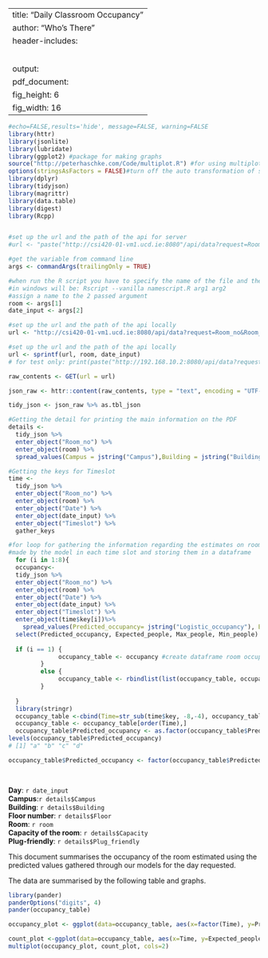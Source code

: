 
---
title: "Daily Classroom Occupancy"
author: "Who's There"
header-includes: 
   \usepackage{graphicx}
   \usepackage{fancyhdr}
   \pagestyle{fancy}
   \setlength\headheight{50pt}
   \fancyhead[L]{\includegraphics[width=2cm]{./logo.png} Who's There}
output:
  pdf_document:
    fig_height: 6
    fig_width: 16
---

```r
#echo=FALSE,results='hide', message=FALSE, warning=FALSE
library(httr)
library(jsonlite)
library(lubridate)
library(ggplot2) #package for making graphs
source("http://peterhaschke.com/Code/multiplot.R") #for using multiplot
options(stringsAsFactors = FALSE)#turn off the auto transformation of string in factors
library(dplyr) 
library(tidyjson)
library(magrittr)
library(data.table)
library(digest)
library(Rcpp)


#set up the url and the path of the api for server
#url <- "paste("http://csi420-01-vm1.ucd.ie:8080"/api/data?request=Room_no&Room_no=B003&request2=Date&Date=2015-11-03"

#get the variable from command line
args <- commandArgs(trailingOnly = TRUE)

#when run the R script you have to specify the name of the file and the arguments
#in windows will be: Rscript --vanilla namescript.R arg1 arg2
#assign a name to the 2 passed argument
room <- args[1]
date_input <- args[2]

#set up the url and the path of the api locally
url <- "http://csi420-01-vm1.ucd.ie:8080/api/data?request=Room_no&Room_no=%s&request2=Date&Date=%s"

#set up the url and the path of the api locally
url <- sprintf(url, room, date_input)
# for test only: print(paste("http://192.168.10.2:8080/api/data?request=Room_no&Room_no=",room,"&request2=Date&Date=",date)) 

raw_contents <- GET(url = url)

json_raw <- httr::content(raw_contents, type = "text", encoding = "UTF-8")

tidy_json <- json_raw %>% as.tbl_json

#Getting the detail for printing the main information on the PDF 
details <-
  tidy_json %>%
  enter_object("Room_no") %>%
  enter_object(room) %>%
  spread_values(Campus = jstring("Campus"),Building = jstring("Building"), Capacity=jnumber("Capacity"), Plug_friendly= jstring("Plug_friendly"), Floor =jstring("Floor_no")) 

#Getting the keys for Timeslot
time <- 
  tidy_json %>%
  enter_object("Room_no") %>%
  enter_object(room) %>%
  enter_object("Date") %>%
  enter_object(date_input) %>%
  enter_object("Timeslot") %>%
  gather_keys 

#for loop for gathering the information regarding the estimates on room occupancy
#made by the model in each time slot and storing them in a dataframe 
  for (i in 1:8){
  occupancy<-
  tidy_json %>%
  enter_object("Room_no") %>%
  enter_object(room) %>%
  enter_object("Date") %>%
  enter_object(date_input) %>%
  enter_object("Timeslot") %>%
  enter_object(time$key[i])%>%
    spread_values(Predicted_occupancy= jstring("Logistic_occupancy"), Expected_people= jnumber("People_estimate"), Max_people = jnumber("Max_people_estimate"), Min_people = jnumber("Min_people_estimate"))%>%
  select(Predicted_occupancy, Expected_people, Max_people, Min_people)
  
  if (i == 1) { 
              occupancy_table <- occupancy #create dataframe room occupancy
         } 
         else {
              occupancy_table <- rbindlist(list(occupancy_table, occupancy))#add new rows to the dataframe
         }
  
  }
  library(stringr)
  occupancy_table <-cbind(Time=str_sub(time$key, -8,-4), occupancy_table)
  occupancy_table <- occupancy_table[order(Time),] 
  occupancy_table$Predicted_occupancy <- as.factor(occupancy_table$Predicted_occupancy)
levels(occupancy_table$Predicted_occupancy)
# [1] "a" "b" "c" "d"

occupancy_table$Predicted_occupancy <- factor(occupancy_table$Predicted_occupancy, levels = c(" Low ", " Mid_Low ",  " Mid_High ",  " High " ))

  

```
**Day**: `r date_input`  
**Campus**:`r details$Campus`  
**Building**: `r details$Building`  
**Floor number**: `r details$Floor`  
**Room**: `r room`  
**Capacity of the room**: `r details$Capacity`   
**Plug-friendly**: `r details$Plug_friendly`  


This document summarises the occupancy of the room estimated using the predicted values gathered through our models for the day requested.  

The data are summarised by the following table and graphs.  

```r
library(pander)
panderOptions("digits", 4)
pander(occupancy_table)

```


```r
occupancy_plot <- ggplot(data=occupancy_table, aes(x=factor(Time), y=Predicted_occupancy, fill=Predicted_occupancy)) + geom_bar(stat="identity")+ scale_fill_manual(values=c( "orangered","gold","darkcyan", "blue"))+ theme_bw()

count_plot <-ggplot(data=occupancy_table, aes(x=Time, y=Expected_people, group=1)) + geom_ribbon(data=occupancy_table,aes(ymin=Min_people, ymax=Max_people),alpha=0.2, fill="orangered3") + geom_line(color="orangered2")+ theme_bw() + geom_point(color="orangered2") 
multiplot(occupancy_plot, count_plot, cols=2)
```


